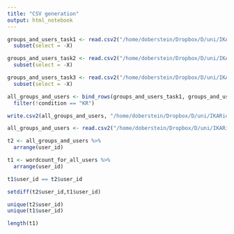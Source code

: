 ```yaml
---
title: "CSV generation"
output: html_notebook
---
```


```r
groups_and_users_task1 <- read.csv2("/home/doberstein/Dropbox/D/uni/IKARion/CVK MOOC - WS18_19/analysis/task1_groups_and_users.csv", stringsAsFactors = F) %>%
  subset(select = -X)

groups_and_users_task2 <- read.csv2("/home/doberstein/Dropbox/D/uni/IKARion/CVK MOOC - WS18_19/analysis/task2_groups_and_users.csv", stringsAsFactors = F) %>%
  subset(select = -X)

groups_and_users_task3 <- read.csv2("/home/doberstein/Dropbox/D/uni/IKARion/CVK MOOC - WS18_19/analysis/task3_groups_and_users.csv", stringsAsFactors = F) %>%
  subset(select = -X)

all_groups_and_users <- bind_rows(groups_and_users_task1, groups_and_users_task2, groups_and_users_task3) %>%
  filter(!condition == "KR")

write.csv2(all_groups_and_users, "/home/doberstein/Dropbox/D/uni/IKARion/CVK MOOC - WS18_19/analysis/all_groups_and_users.csv", row.names = F)

all_groups_and_users <- read.csv2("/home/doberstein/Dropbox/D/uni/IKARion/CVK MOOC - WS18_19/analysis/all_groups_and_users.csv", stringsAsFactors = F)

```

```r
t2 <- all_groups_and_users %>% 
  arrange(user_id)

t1 <- wordcount_for_all_users %>% 
  arrange(user_id)

t1$user_id == t2$user_id

setdiff(t2$user_id,t1$user_id)

unique(t2$user_id)
unique(t1$user_id)

length(t1)
```

```r

```


